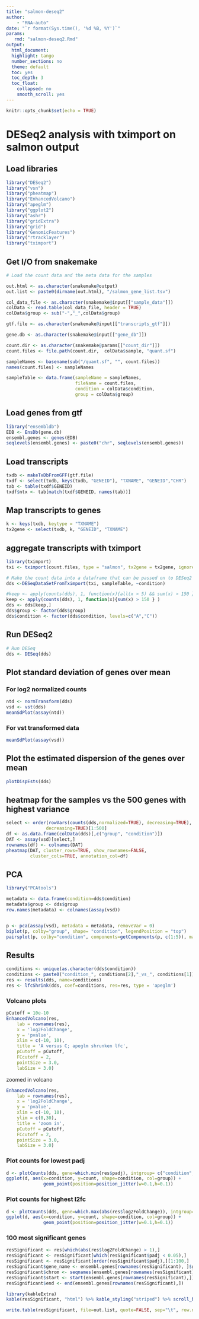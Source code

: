 ```yaml
---
title: "salmon-deseq2"
author:
    - "RNA-auto"
date: "`r format(Sys.time(), '%d %B, %Y')`"
params:
   rmd: "salmon-deseq2.Rmd"
output:
  html_document:
  highlight: tango
  number_sections: no
  theme: default
  toc: yes
  toc_depth: 3
  toc_float:
    collapsed: no
    smooth_scroll: yes
---
```


```r
knitr::opts_chunk$set(echo = TRUE)
```

# DESeq2 analysis with tximport on salmon output

## Load libraries
```r
library("DESeq2")
library("vsn")
library("pheatmap")
library("EnhancedVolcano")
library("apeglm")
library("ggplot2")
library("ashr")
library("gridExtra")
library("grid")
library("GenomicFeatures")
library("rtracklayer")
library("tximport")
```

## Get I/O from snakemake

```r
# Load the count data and the meta data for the samples

out.html <- as.character(snakemake@output)
out.list <- paste0(dirname(out.html), "/salmon_gene_list.tsv")

col_data_file <- as.character(snakemake@input[["sample_data"]])
colData <- read.table(col_data_file, header = TRUE)
colData$group <- sub("-","_",colData$group)

gtf.file <- as.character(snakemake@input[["transcripts_gtf"]])

gene.db <- as.character(snakemake@input[["gene_db"]])

count.dir <- as.character(snakemake@params[["count_dir"]])
count.files <- file.path(count.dir,  colData$sample, "quant.sf")

sampleNames <- basename(sub("/quant.sf", "", count.files))
names(count.files) <- sampleNames

sampleTable <- data.frame(sampleName = sampleNames,
                          fileName = count.files,
                          condition = colData$condition,
                          group = colData$group)
```

## Load genes from gtf
```r
library("ensembldb")
EDB <- EnsDb(gene.db)
ensembl.genes <- genes(EDB)
seqlevels(ensembl.genes) <- paste0("chr", seqlevels(ensembl.genes))
```

## Load transcripts
```r
txdb <- makeTxDbFromGFF(gtf.file)
txdf <- select(txdb, keys(txdb, "GENEID"), "TXNAME", "GENEID","CHR")
tab <- table(txdf$GENEID)
txdf$ntx <- tab[match(txdf$GENEID, names(tab))]

```

## Map transcripts to genes
```r
k <- keys(txdb, keytype = "TXNAME")
tx2gene <- select(txdb, k, "GENEID", "TXNAME")
```

## aggregate transcripts with tximport
```r
library(tximport)
txi <- tximport(count.files, type = "salmon", tx2gene = tx2gene, ignoreTxVersion=TRUE)
```

```r
# Make the count data into a dataframe that can be passed on to DESeq2
dds <-DESeqDataSetFromTximport(txi, sampleTable, ~condition)

#keep <- apply(counts(dds), 1, function(x){all(x > 5) && sum(x) > 150 } )
keep <- apply(counts(dds), 1, function(x){sum(x) > 150 } )
dds <- dds[keep,]
dds$group <- factor(dds$group)
dds$condition <- factor(dds$condition, levels=c("A","C"))

```

## Run DESeq2
```r
# Run DESeq
dds <- DESeq(dds)
```

## Plot standard deviation of genes over mean

### For log2 normalized counts
```r
ntd <- normTransform(dds)
vsd <- vst(dds)
meanSdPlot(assay(ntd))
```
### For vst transformed data

```r
meanSdPlot(assay(vsd))
```

## Plot the estimated dispersion of the genes over mean
```r
plotDispEsts(dds)
```

## heatmap for the samples vs the 500 genes with highest variance

```r
select <- order(rowVars(counts(dds,normalized=TRUE), decreasing=TRUE),
               decreasing=TRUE)[1:500]
df <- as.data.frame(colData(dds)[,c("group", "condition")])
DAT <- assay(vsd)[select,]
rownames(df) <- colnames(DAT)
pheatmap(DAT, cluster_rows=TRUE, show_rownames=FALSE,
         cluster_cols=TRUE, annotation_col=df)
```

## PCA
```r
library("PCAtools")

metadata <- data.frame(condition=dds$condition)
metadata$group <- dds$group
row.names(metadata) <- colnames(assay(vsd))


p <- pca(assay(vsd), metadata = metadata, removeVar = 0)
biplot(p, colby="group", shape= "condition", legendPosition = "top")
pairsplot(p, colby="condition", components=getComponents(p, c(1:5)), margingaps = unit(c(-0.01, -0.01, -0.01, -0.01), "cm"))
```

## Results

```r
conditions <- unique(as.character(dds$condition))
conditions <- paste0("condition_", conditions[2],"_vs_", conditions[1])
res <- results(dds, name=conditions)
res <- lfcShrink(dds, coef=conditions, res=res, type = 'apeglm')
```

### Volcano plots
```r
pCutoff = 10e-10
EnhancedVolcano(res,
    lab = rownames(res),
    x = 'log2FoldChange',
    y = 'pvalue',
    xlim = c(-10, 10),
    title = 'A versus C; apeglm shrunken lfc',
    pCutoff = pCutoff,
    FCcutoff = 2,
    pointSize = 3.0,
    labSize = 3.0)
```
zoomed in volcano

```r
EnhancedVolcano(res,
    lab = rownames(res),
    x = 'log2FoldChange',
    y = 'pvalue',
    xlim = c(-10, 10),
    ylim = c(0,30),
    title = 'zoom in',
    pCutoff = pCutoff,
    FCcutoff = 2,
    pointSize = 3.0,
    labSize = 3.0)
```

### Plot counts for lowest padj
```r
d <- plotCounts(dds, gene=which.min(res$padj), intgroup= c("condition", "group"), returnData=TRUE)
ggplot(d, aes(x=condition, y=count, shape=condition, col=group)) +
              geom_point(position=position_jitter(w=0.1,h=0.1))
```

### Plot counts for highest l2fc
```r
d <- plotCounts(dds, gene=which.max(abs(res$log2FoldChange)), intgroup= c("condition", "group"), returnData=TRUE)
ggplot(d, aes(x=condition, y=count, shape=condition, col=group)) +
              geom_point(position=position_jitter(w=0.1,h=0.1))
```

### 100 most significant genes
```r
resSignificant <- res[which(abs(res$log2FoldChange) > 1),]
resSignificant <- resSignificant[which(resSignificant$padj < 0.05),]
resSignificant <- resSignificant[order(resSignificant$padj),][1:100,]
resSignificant$gene_name <- ensembl.genes[rownames(resSignificant), ]$gene_name
resSignificant$chrom <- seqnames(ensembl.genes[rownames(resSignificant),])
resSignificant$start <- start(ensembl.genes[rownames(resSignificant),])
resSignificant$end <- end(ensembl.genes[rownames(resSignificant),])
```
```r
library(kableExtra)
kable(resSignificant, "html") %>% kable_styling("striped") %>% scroll_box(width = "100%")
```

```r
write.table(resSignificant, file=out.list, quote=FALSE, sep="\t", row.names=T)
```
